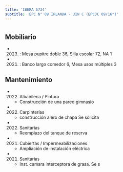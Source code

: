 ```yaml
---
title: 'IBERA 5734'
subtitle: 'EPC N° 09 IRLANDA - JIN C (EPCJC 09/16°)'
---
```


#


## Mobiliario

*  (2023) : Mesa pupitre doble 36, Silla escolar 72, NA 1 

*  (2021) : Banco largo comedor 6, Mesa usos múltiples 3 





## Mantenimiento

*  (2022) Albañileria / Pintura 
    + Construcción de una pared gimnasio

*  (2022) Carpinterías 
    + construcción alero de chapa Se solicita

*  (2022) Sanitarias 
    + Reemplazo del tanque de reserva

*  (2021) Cubiertas / Impermeabilizaciones 
    + Ampliación de instalación eléctrica

*  (2021) Sanitarias 
    + Inst. camara interceptora de grasa. Se s



